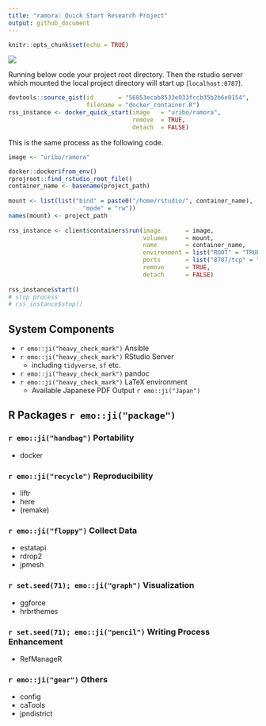 ```yaml
---
title: "ramora: Quick Start Research Project"
output: github_document
---
```


```r
knitr::opts_chunk$set(echo = TRUE)
```

![](inst/header_logo.png)

Running below code your project root directory. Then the rstudio server which mounted the local project directory will start up (`localhost:8787`).

```r
devtools::source_gist(id       = "56853ecab8533e033fccb35b2b6e0154",
                      filename = "docker_container.R")
rss_instance <- docker_quick_start(image   = "uribo/ramora",
                                   remove  = TRUE,
                                   detach  = FALSE)
```

This is the same process as the following code.

```r
image <- "uribo/ramora"

docker::docker$from_env()
rprojroot::find_rstudio_root_file()
container_name <- basename(project_path)
  
mount <- list(list("bind" = paste0("/home/rstudio/", container_name),
                     "mode" = "rw"))
names(mount) <- project_path
  
rss_instance <- client$containers$run(image       = image,
                                      volumes     = mount,
                                      name        = container_name,
                                      environment = list("ROOT" = "TRUE"),
                                      ports       = list("8787/tcp" = "8787"),
                                      remove      = TRUE,
                                      detach      = FALSE)
  
rss_instance$start()
# stop process
# rss_instance$stop()
```

## System Components

- `r emo::ji("heavy_check_mark")` Ansible
- `r emo::ji("heavy_check_mark")` RStudio Server
    - including `tidyverse`, `sf` etc.
- `r emo::ji("heavy_check_mark")` pandoc
- `r emo::ji("heavy_check_mark")` LaTeX environment
    - Available Japanese PDF Output `r emo::ji("Japan")`

## R Packages `r emo::ji("package")`

### `r emo::ji("handbag")` Portability

- docker

### `r emo::ji("recycle")` Reproducibility

- liftr
- here
- (remake)

### `r emo::ji("floppy")` Collect Data

- estatapi
- rdrop2
- jpmesh

### `r set.seed(71); emo::ji("graph")` Visualization

- ggforce
- hrbrthemes

### `r set.seed(71); emo::ji("pencil")` Writing Process Enhancement

- RefManageR

### `r emo::ji("gear")` Others

- config
- caTools
- jpndistrict
